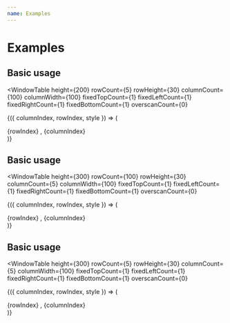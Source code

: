 ```yaml
---
name: Examples
---
```



# Examples


## Basic usage

<WindowTable
  height={200}
  rowCount={5}
  rowHeight={30}
  columnCount={100}
  columnWidth={100}
  fixedTopCount={1}
  fixedLeftCount={1}
  fixedRightCount={1}
  fixedBottomCount={1}
  overscanCount={0}
>
{({ columnIndex, rowIndex, style }) => (
  <div className="cell" style={style}>
    {rowIndex} , {columnIndex}
  </div>
)}
</WindowTable>

## Basic usage

<WindowTable
  height={300}
  rowCount={100}
  rowHeight={30}
  columnCount={5}
  columnWidth={100}
  fixedTopCount={1}
  fixedLeftCount={1}
  fixedRightCount={1}
  fixedBottomCount={1}
  overscanCount={0}
>
{({ columnIndex, rowIndex, style }) => (
  <div className="cell" style={style}>
    {rowIndex} , {columnIndex}
  </div>
)}
</WindowTable>


## Basic usage

<WindowTable
  height={300}
  rowCount={5}
  rowHeight={30}
  columnCount={5}
  columnWidth={100}
  fixedTopCount={1}
  fixedLeftCount={1}
  fixedRightCount={1}
  fixedBottomCount={1}
  overscanCount={0}
>
{({ columnIndex, rowIndex, style }) => (
  <div className="cell" style={style}>
    {rowIndex} , {columnIndex}
  </div>
)}
</WindowTable>

